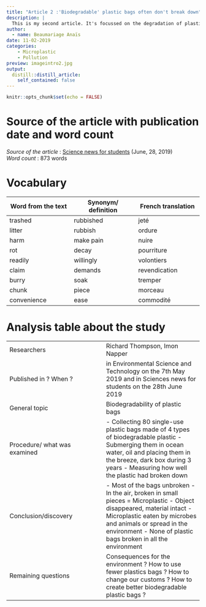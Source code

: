 ```yaml
---
title: "Article 2 :'Biodegradable' plastic bags often don't break down"
description: |
  This is my second article. It's focussed on the degradation of plastic bags which means degradation in microplastics.
author:
  - name: Beaumariage Anaïs
date: 11-02-2019
categories: 
    - Microplastic
    - Pollution
preview: imageintro2.jpg
output:
  distill::distill_article:
    self_contained: false
---
```


```r
knitr::opts_chunk$set(echo = FALSE)
```

# Source of the article with publication date and word count

*Source of the article* : [Science news for students](https://www.sciencenewsforstudents.org/article/biodegradable-plastic-bags-often-dont-break-down) (June, 28, 2019)  
*Word count* : 873 words  

# Vocabulary  
| Word from the text    | Synonym/ definition    | French translation    |
| --- | --- | --- |
|trashed     | rubbished    | jeté    |
| litter    | rubbish    | ordure    |
| harm    | make pain    | nuire    |
| rot    | decay    | pourriture    |
| readily    | willingly    | volontiers    |
| claim    | demands    | revendication    |
| burry    | soak     |  tremper   |
| chunk    | piece    | morceau    |
| convenience    | ease    | commodité    |

# Analysis table about the study
|     |     |
| --- | --- |
|  Researchers   | Richard Thompson, Imon Napper   |
| Published in ? When ?    | in Environmental Science and Technology on the 7th May 2019 and in Sciences news for students on the 28th June 2019    |
| General topic    | Biodegradability of plastic bags    |
| Procedure/ what was examined    |  - Collecting 80 single-use plastic bags made of 4 types of biodegradable plastic  - Submerging them in ocean water, oil and placing them in the breeze, dark box during 3 years  - Measuring how well the plastic had broken down |
| Conclusion/discovery    | - Most of the bags unbroken   - In the air, broken in small pieces = Microplastic  - Object disappeared, material intact  - Microplastic eaten by microbes and animals or spread in the environment  - None of plastic bags broken in all the environment|
| Remaining questions    | Consequences for the environment ? How to use fewer plastics bags ? How to change our customs ? How to create better biodegradable plastic bags ?     |



